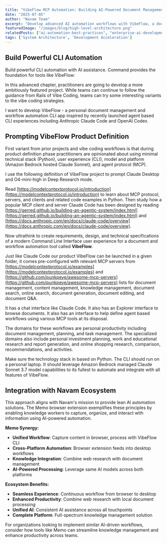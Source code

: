 ```yaml
---
title: "VibeFlow MCP Automation: Building AI-Powered Document Management CLI"
date: "2025-07-05"
author: "Navam Team"
excerpt: "Develop advanced AI automation workflows with VibeFlow, a document management CLI using Model Context Protocol and Amazon Bedrock Claude Sonnet."
featuredImage: "/images/blog/high-level-architecture.png"
relatedPosts: ["ai-automation-best-practices", "enterprise-ai-development-workflows", "vibe-coding-workflow-fundamentals"]
tags: ['System Architecture', 'Development Acceleration']
---
```


## Build Powerful CLI Automation

Build powerful CLI automation with AI assistance. Command provides the foundation for tools like VibeFlow:

<BreakoutSection client:load>
  <ProductCard client:load product="command" imagePosition="left" />
</BreakoutSection>




In this advanced chapter, practitioners are going to develop a more ambitiously featured project. While teams can continue to follow the guidance from Rails of Vibe Coding, teams can try some interesting variants to the vibe coding strategies.

I want to develop VibeFlow - a personal document management and workflow automation CLI app inspired by recently launched agent based CLI experiences including Anthropic Claude Code and OpenAI Codex.

## Prompting VibeFlow Product Definition

First variant from prior projects and vibe coding workflows is that during product definition phase practitioners are opinionated about using minimal technical stack (Python), user experience (CLI), model and platform (Amazon Bedrock hosted Claude Sonnet), and agent protocol (MCP).

I use the following definition of VibeFlow project to prompt Claude Desktop and O4-mini-high in Deep Research mode.

Read [https://modelcontextprotocol.io/introduction](https://modelcontextprotocol.io/introduction) to learn about MCP protocol, servers, and clients and related code examples in Python. Then study how a popular MCP client and server Claude Code has been designed by reading [https://gerred.github.io/building-an-agentic-system/index.html](https://gerred.github.io/building-an-agentic-system/index.html) and [https://docs.anthropic.com/en/docs/claude-code/overview](https://docs.anthropic.com/en/docs/claude-code/overview). 

Now ultrathink to create requirements, design, and technical specifications of a modern Command Line Interface user experience for a document and workflow automation tool called **VibeFlow**.

Just like Claude Code our product VibeFlow can be launched in a given folder, it comes pre-configured with relevant MCP servers from [https://modelcontextprotocol.io/examples](https://modelcontextprotocol.io/examples) and [https://github.com/punkpeye/awesome-mcp-servers](https://github.com/punkpeye/awesome-mcp-servers) lists for document management, content management, knowledge management, document search, online search, document generation, document editing, and document Q&A. 

It has a chat interface like Claude Code. It also has an Explorer interface to browse documents. It also has an interface to help define agent based workflows using various MCP tools at its disposal. 

The domains for these workflows are personal productivity including document management, planning, and task management. The specialized domains also include personal investment planning, work and educational research and report generation, and online shopping research, comparison, recommendations, and activities. 

Make sure the technology stack in based on Python. The CLI should run on a personal laptop. It should leverage Amazon Bedrock managed Claude Sonnet 3.7 model capabilities to its fullest to automate and integrate with all features of VibeFlow.

## Integration with Navam Ecosystem

This approach aligns with Navam's mission to provide lean AI automation solutions. The Memo browser extension exemplifies these principles by enabling knowledge workers to capture, organize, and interact with information using AI-powered automation.

**Memo Synergy:**
- **Unified Workflow**: Capture content in browser, process with VibeFlow CLI
- **Cross-Platform Automation**: Browser extension feeds into desktop workflows
- **Knowledge Integration**: Combine web research with document management
- **AI-Powered Processing**: Leverage same AI models across both platforms

**Ecosystem Benefits:**
- **Seamless Experience**: Continuous workflow from browser to desktop
- **Enhanced Productivity**: Combine web research with local document processing
- **Unified AI**: Consistent AI assistance across all touchpoints
- **Complete Platform**: Full-spectrum knowledge management solution

For organizations looking to implement similar AI-driven workflows, consider how tools like Memo can streamline knowledge management and enhance productivity across teams.
